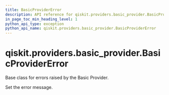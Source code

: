 ```yaml
---
title: BasicProviderError
description: API reference for qiskit.providers.basic_provider.BasicProviderError
in_page_toc_min_heading_level: 1
python_api_type: exception
python_api_name: qiskit.providers.basic_provider.BasicProviderError
---
```


<span id="qiskit-providers-basic-provider-basicprovidererror" />

# qiskit.providers.basic\_provider.BasicProviderError

<Class id="qiskit.providers.basic_provider.BasicProviderError" name="BasicProviderError" isDedicatedPage={true} github="https://github.com/qiskit/qiskit/tree/stable/1.0/qiskit/providers/basic_provider/exceptions.py" signature="qiskit.providers.basic_provider.BasicProviderError(*message)">
  Base class for errors raised by the Basic Provider.

  Set the error message.
</Class>

